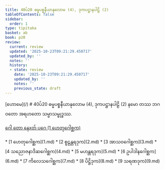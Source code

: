 ```yaml
---
title: 40ပ်20 ဓမ္မပစ္စနီယာနုလောမ (4), ဒုကပဋ္ဌာနပါဠိ (2)
tableOfContents: false
sidebar:
  order: 1
type: tipitaka
basket: ab
book: p20
review:
  current: review
  updated: '2025-10-23T09:21:29.450717'
  updated_by: ''
  notes: ''
  history:
  - state: review
    date: '2025-10-23T09:21:29.450717'
    updated_by: ''
    notes: ''
    previous_state: draft
---
```



<ReviewStatus review={frontmatter.review} showDetails={true} />

<HypothesisAnnotation frontmatter={frontmatter} />

<Paragraph type="center" book="p20">
[ဟောမေ](/)
</Paragraph>

<Paragraph type="center" book="p20">
# 40ပ်20 ဓမ္မပစ္စနီယာနုလောမ (4), ဒုကပဋ္ဌာနပါဠိ (2)
</Paragraph>

<Paragraph number="1" type="center" book="p20">
နမော တဿ ဘဂဝတော အရဟတော သမ္မာသမ္ဗုဒ္ဓဿ.

[ဂေါ တော နေxတ် ပဂေ (1 ဟေတုဂေါစ္ဆက)](1.md)



</Paragraph>

<TableOfContents book="p20" section="40">
* [1 ဟေတုဂေါစ္ဆက](1.md)
* [2 စူဠန္တရဒုက](2.md)
* [3 အာသဝဂေါစ္ဆက](3.md)
* [4 သညောဇနာဒိဆဂေါစ္ဆက](4.md)
* [5 မဟန္တရဒုက](5.md)
* [6 ဥပါဒါနဂေါစ္ဆက](6.md)
* [7 ကိလေသဂေါစ္ဆက](7.md)
* [8 ပိဋ္ဌိဒုက](8.md)
* [9 သရဏဒုက](9.md)
</TableOfContents>
